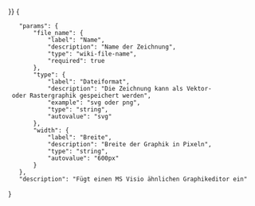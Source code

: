<includeonly>{{Helper/UI/VE/Visible
|icon=edit
|content=DrawIO Editor
}}
{{Helper/UI/VE/Hidden 
|content={{#drawio:{{{file_name}}}|type={{{type|svg}}}|max-width={{{width|500px}}}}}
}}</includeonly><noinclude>
<templatedata>
{
	"params": {
		"file_name": {
			"label": "Name",
			"description": "Name der Zeichnung",
			"type": "wiki-file-name",
			"required": true
		},
		"type": {
			"label": "Dateiformat",
			"description": "Die Zeichnung kann als Vektor- oder Rastergraphik gespeichert werden",
			"example": "svg oder png",
			"type": "string",
			"autovalue": "svg"
		},
		"width": {
			"label": "Breite",
			"description": "Breite der Graphik in Pixeln",
			"type": "string",
			"autovalue": "600px"
		}
	},
	"description": "Fügt einen MS Visio ähnlichen Graphikeditor ein"
}
</templatedata>
</noinclude>
